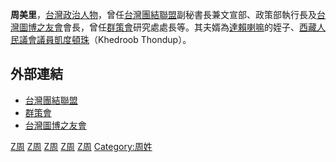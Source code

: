 {{Infobox_officeholder
| name =周美里
| image name =台灣圖博之友會會長周美里.jpg
| width =300px
| now = 中華民國（台灣）政治人士
| period =
| Sex = 女
| Native place = [[台灣|台灣]][[台南|台南]]
| date of birth =
| party = {{Tsu|21px}}
| place of birth =
| spouse = [[凱度頓珠|凱度頓珠]]
| educate =
*[[紐約大學|紐約大學]]碩士
| past =
*[[台灣圖博之友會|台灣圖博之友會]]（Friends of Tibet in Taiwan）會長
*財團法人[[群策會|群策會]]政策研究處處長
*[[蒙藏委員會|蒙藏委員會]]現況研究委員
*[[台南縣政府|台南縣政府]]顧問
*網安科技股份有限公司顧問
*[[東森電視台|東森電視台]]新聞部副理級製作人
*[[東森新聞報|東森新聞報]]（ETtoday.com）專欄組主任
*[[自立報系|自立報系]]副總編輯
*自立報系政治組主任
*[[天下雜誌|天下雜誌]]資深撰述
*自立報系財經組主任、記者
*[[北美世界日報|北美世界日報]]記者
*[[消基會|消基會]]《[[消費者報導|消費者報導]]》雜誌編輯
*[[華視|華視]]《新聞傳真》節目[[執行製作|執行製作]]
*[[中國文化大學|中國文化大學]]新聞系兼任講師
*[[世新大學|世新大學]]廣電系兼任講師
*財團法人[[臺灣民主基金會|臺灣民主基金會]]董事
*台灣團結聯盟文宣部兼政策部執行長
}}
'''周美里'''，[[台灣|台灣]][[政治人物|政治人物]]，曾任[[台灣團結聯盟|台灣團結聯盟]]副秘書長兼文宣部、政策部執行長及[[台灣圖博之友會|台灣圖博之友會]]會長，曾任[[群策會|群策會]]研究處處長等。其夫婿為[[達賴喇嘛|達賴喇嘛]]的姪子、[[西藏人民議會|西藏人民議會]][[議員|議員]][[凱度頓珠|凱度頓珠]]（Khedroob Thondup）。

==外部連結==
{{commons cat|Chow Mei-li}}
*[https://web.archive.org/web/20100609083454/http://www.tsu.org.tw/ 台灣團結聯盟]{{zh-tw}}
*[http://www.advocates.org.tw/ 群策會]{{Wayback|url=http://www.advocates.org.tw/ |date=20160315222249 }}{{zh-tw}}
*[http://blog.yam.com/taiwanfortibet 台灣圖博之友會]{{Wayback|url=http://blog.yam.com/taiwanfortibet |date=20170226181433 }}{{zh-tw}}

[[Category:台灣女性記者|Z周]]
[[Category:台灣團結聯盟黨員|Z周]]
[[Category:台南市人|Z周]]
[[Category:中國文化大學教授|Z周]]
[[Category:世新大學教授|Z周]]
[[Category:周姓|Category:周姓]]